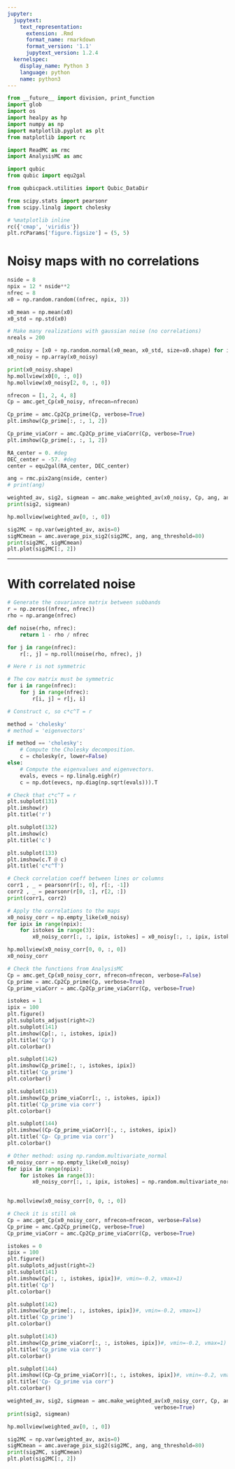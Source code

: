 ```yaml
---
jupyter:
  jupytext:
    text_representation:
      extension: .Rmd
      format_name: rmarkdown
      format_version: '1.1'
      jupytext_version: 1.2.4
  kernelspec:
    display_name: Python 3
    language: python
    name: python3
---
```


```python
from __future__ import division, print_function
import glob
import os
import healpy as hp
import numpy as np
import matplotlib.pyplot as plt
from matplotlib import rc

import ReadMC as rmc
import AnalysisMC as amc

import qubic
from qubic import equ2gal

from qubicpack.utilities import Qubic_DataDir

from scipy.stats import pearsonr
from scipy.linalg import cholesky

# %matplotlib inline
rc({'cmap', 'viridis'})
plt.rcParams['figure.figsize'] = (5, 5)

```

# Noisy maps with no correlations

```python
nside = 8
npix = 12 * nside**2
nfrec = 8
x0 = np.random.random((nfrec, npix, 3))

x0_mean = np.mean(x0)
x0_std = np.std(x0)

# Make many realizations with gaussian noise (no correlations)
nreals = 200

x0_noisy = [x0 + np.random.normal(x0_mean, x0_std, size=x0.shape) for i in range(nreals)]
x0_noisy = np.array(x0_noisy)

print(x0_noisy.shape)
hp.mollview(x0[0, :, 0])
hp.mollview(x0_noisy[2, 0, :, 0])
```

```python
nfrecon = [1, 2, 4, 8]
Cp = amc.get_Cp(x0_noisy, nfrecon=nfrecon)
```

```python
Cp_prime = amc.Cp2Cp_prime(Cp, verbose=True)
plt.imshow(Cp_prime[:, :, 1, 2])
```

```python
Cp_prime_viaCorr = amc.Cp2Cp_prime_viaCorr(Cp, verbose=True)
plt.imshow(Cp_prime[:, :, 1, 2])
```

```python
RA_center = 0. #deg
DEC_center = -57. #deg
center = equ2gal(RA_center, DEC_center)

ang = rmc.pix2ang(nside, center)
# print(ang)

weighted_av, sig2, sigmean = amc.make_weighted_av(x0_noisy, Cp, ang, ang_threshold=80, verbose=True)
print(sig2, sigmean)
```

```python
hp.mollview(weighted_av[0, :, 0])
```

```python
sig2MC = np.var(weighted_av, axis=0)
sigMCmean = amc.average_pix_sig2(sig2MC, ang, ang_threshold=80)
print(sig2MC, sigMCmean)
plt.plot(sig2MC[:, 2])
```

***
# With correlated noise

```python
# Generate the covariance matrix between subbands
r = np.zeros((nfrec, nfrec))
rho = np.arange(nfrec)

def noise(rho, nfrec):
    return 1 - rho / nfrec

for j in range(nfrec):
    r[:, j] = np.roll(noise(rho, nfrec), j)

# Here r is not symmetric

# The cov matrix must be symmetric
for i in range(nfrec):
    for j in range(nfrec):
        r[i, j] = r[j, i]

# Construct c, so c*c^T = r

method = 'cholesky'
# method = 'eigenvectors'

if method == 'cholesky':
    # Compute the Cholesky decomposition.
    c = cholesky(r, lower=False)
else:
    # Compute the eigenvalues and eigenvectors.
    evals, evecs = np.linalg.eigh(r)
    c = np.dot(evecs, np.diag(np.sqrt(evals))).T

# Check that c*c^T = r
plt.subplot(131)
plt.imshow(r)
plt.title('r')

plt.subplot(132)
plt.imshow(c)
plt.title('c')

plt.subplot(133)
plt.imshow(c.T @ c)
plt.title('c*c^T')

# Check correlation coeff between lines or columns
corr1 , _ = pearsonr(r[:, 0], r[:, -1])
corr2 , _ = pearsonr(r[0, :], r[2, :])
print(corr1, corr2)
```

```python
# Apply the correlations to the maps
x0_noisy_corr = np.empty_like(x0_noisy)
for ipix in range(npix):
    for istokes in range(3):
        x0_noisy_corr[:, :, ipix, istokes] = x0_noisy[:, :, ipix, istokes] @ c

hp.mollview(x0_noisy_corr[0, 0, :, 0])
x0_noisy_corr
```

```python
# Check the functions from AnalysisMC
Cp = amc.get_Cp(x0_noisy_corr, nfrecon=nfrecon, verbose=False)
Cp_prime = amc.Cp2Cp_prime(Cp, verbose=True)
Cp_prime_viaCorr = amc.Cp2Cp_prime_viaCorr(Cp, verbose=True)

istokes = 1
ipix = 100
plt.figure()
plt.subplots_adjust(right=2)
plt.subplot(141)
plt.imshow(Cp[:, :, istokes, ipix])
plt.title('Cp')
plt.colorbar()

plt.subplot(142)
plt.imshow(Cp_prime[:, :, istokes, ipix])
plt.title('Cp_prime')
plt.colorbar()

plt.subplot(143)
plt.imshow(Cp_prime_viaCorr[:, :, istokes, ipix])
plt.title('Cp_prime via corr')
plt.colorbar()

plt.subplot(144)
plt.imshow((Cp-Cp_prime_viaCorr)[:, :, istokes, ipix])
plt.title('Cp- Cp_prime via corr')
plt.colorbar()
```

```python
# Other method: using np.random.multivariate_normal
x0_noisy_corr = np.empty_like(x0_noisy)
for ipix in range(npix):
    for istokes in range(3):
        x0_noisy_corr[:, :, ipix, istokes] = np.random.multivariate_normal(x0_noisy[0, :, ipix, istokes], r, 
                                                                           size=200)

hp.mollview(x0_noisy_corr[0, 0, :, 0])

# Check it is still ok
Cp = amc.get_Cp(x0_noisy_corr, nfrecon=nfrecon, verbose=False)
Cp_prime = amc.Cp2Cp_prime(Cp, verbose=True)
Cp_prime_viaCorr = amc.Cp2Cp_prime_viaCorr(Cp, verbose=True)

istokes = 0
ipix = 100
plt.figure()
plt.subplots_adjust(right=2)
plt.subplot(141)
plt.imshow(Cp[:, :, istokes, ipix])#, vmin=-0.2, vmax=1)
plt.title('Cp')
plt.colorbar()

plt.subplot(142)
plt.imshow(Cp_prime[:, :, istokes, ipix])#, vmin=-0.2, vmax=1)
plt.title('Cp_prime')
plt.colorbar()

plt.subplot(143)
plt.imshow(Cp_prime_viaCorr[:, :, istokes, ipix])#, vmin=-0.2, vmax=1)
plt.title('Cp_prime via corr')
plt.colorbar()

plt.subplot(144)
plt.imshow((Cp-Cp_prime_viaCorr)[:, :, istokes, ipix])#, vmin=-0.2, vmax=1)
plt.title('Cp- Cp_prime via corr')
plt.colorbar()
```

```python
weighted_av, sig2, sigmean = amc.make_weighted_av(x0_noisy_corr, Cp, ang, ang_threshold=90, 
                                               verbose=True)
print(sig2, sigmean)
```

```python
hp.mollview(weighted_av[0, :, 0])
```

```python
sig2MC = np.var(weighted_av, axis=0)
sigMCmean = amc.average_pix_sig2(sig2MC, ang, ang_threshold=80)
print(sig2MC, sigMCmean)
plt.plot(sig2MC[:, 2])
```

```python

```
